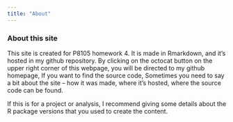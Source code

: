 ```yaml
---
title: "About"
---
```


### About this site

This site is created for P8105 homework 4. It is made in Rmarkdown, and it's hosted in my github repository. By clicking on the octocat button on the upper right corner of this webpage, you will be directed to my github homepage, If you want to find the source code, 
Sometimes you need to say a bit about the site -- how it was made, where it's hosted, where the source code can be found. 

If this is for a project or analysis, I recommend giving some details about the R package versions that you used to create the content.